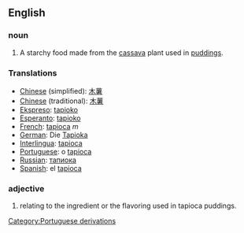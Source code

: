 ==English==

=== noun ===
#A starchy food made from the [[cassava]] plant used in [[pudding]]s.

=== Translations ===
* [[Chinese]] (simplified): [[木薯]]
* [[Chinese]] (traditional): [[木薯]]
* [[Ekspreso]]: [[tapioko]]
* [[Esperanto]]: [[tapioko]]
* [[French]]: [[tapioca]] ''m''
* [[German]]: Die [[Tapioka]]
* [[Interlingua]]: [[tapioca]]
* [[Portuguese]]: o [[tapioca]]
* [[Russian]]: [[тапиока]]
* [[Spanish]]: el [[tapioca]]

=== adjective ===
#relating to the ingredient or the flavoring used in tapioca puddings.
[[Category:Portuguese derivations]]